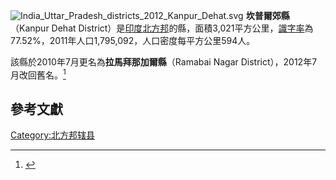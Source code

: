 [[File:India_Uttar_Pradesh_districts_2012_Kanpur_Dehat.svg|thumb]]
'''坎普爾郊縣'''（Kanpur Dehat District）是[[印度|印度]][[北方邦|北方邦]]的縣，面積3,021平方公里，[[識字率|識字率]]為77.52%，2011年人口1,795,092，人口密度每平方公里594人。

該縣於2010年7月更名為'''拉馬拜那加爾縣'''（Ramabai Nagar District），2012年7月改回舊名。<ref>{{cite web | url =http://www.kanpurdehat.nic.in/ | title =Kanpur Dehat | last = | first = | work = | publisher =District administration | accessdate =2010-08-18 | archive-url =https://web.archive.org/web/20110721170455/http://www.kanpurdehat.nic.in/ | archive-date =2011-07-21 | dead-url =yes }}</ref>

==參考文獻==
{{Reflist}}

{{北方邦行政区划小作品}}
[[Category:北方邦辖县|Category:北方邦辖县]]